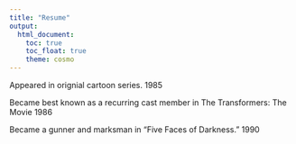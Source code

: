 ```yaml
---
title: "Resume"
output: 
  html_document:
    toc: true
    toc_float: true
    theme: cosmo
---
```



Appeared in orignial cartoon series.   1985

Became best known as a recurring cast member in The Transformers: The Movie  1986

Became a gunner and marksman in "Five Faces of Darkness." 1990 


